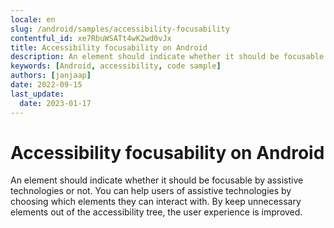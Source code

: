 ```yaml
---
locale: en
slug: /android/samples/accessibility-focusability
contentful_id: xe7RbuWSATt4wK2wd0vJx
title: Accessibility focusability on Android
description: An element should indicate whether it should be focusable by assistive technologies or not.
keywords: [Android, accessibility, code sample]
authors: [janjaap]
date: 2022-09-15
last_update:
  date: 2023-01-17
---
```


# Accessibility focusability on Android

An element should indicate whether it should be focusable by assistive technologies or not. You can help users of assistive technologies by choosing which elements they can interact with. By keep unnecessary elements out of the accessibility tree, the user experience is improved.

<CodeSample id="accessibility-focusable" framework="android" locale="en"/>
